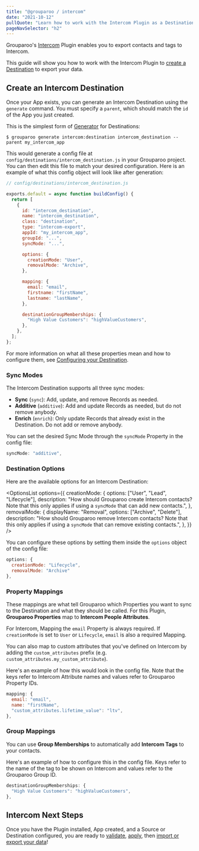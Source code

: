 ```yaml
---
title: "@grouparoo / intercom"
date: "2021-10-12"
pullQuote: "Learn how to work with the Intercom Plugin as a Destination."
pageNavSelector: "h2"
---
```


<PluginDocsLinks plugin="Intercom" />

Grouparoo's [Intercom](https://www.intercom.com/) Plugin enables you to export contacts and tags to Intercom.

This guide will show you how to work with the Intercom Plugin to [create a Destination](#create-an-intercom-destination) to export your data.

<PluginDocsInstallation plugin="Intercom" />

<PluginDocsCreateApp plugin="Intercom" />

<ValidateAndApplyConfig headingLevel="h3" />

## Create an Intercom Destination

Once your App exists, you can generate an Intercom Destination using the `generate` command. You must specify a `parent`, which should match the `id` of the App you just created.

This is the simplest form of [Generator](/docs/getting-started/product-concepts#generator) for Destinations:

```
$ grouparoo generate intercom:destination intercom_destination --parent my_intercom_app
```

This would generate a config file at `config/destinations/intercom_destination.js` in your Grouparoo project. You can then edit this file to match your desired configuration. Here is an example of what this config object will look like after generation:

```js
// config/destinations/intercom_destination.js

exports.default = async function buildConfig() {
  return [
    {
      id: "intercom_destination",
      name: "intercom_destination",
      class: "destination",
      type: "intercom-export",
      appId: "my_intercom_app",
      groupId: "...",
      syncMode: "...",

      options: {
        creationMode: "User",
        removalMode: "Archive",
      },

      mapping: {
        email: "email",
        firstname: "firstName",
        lastname: "lastName",
      },

      destinationGroupMemberships: {
        "High Value Customers": "highValueCustomers",
      },
    },
  ];
};
```

For more information on what all these properties mean and how to configure them, see [Configuring your Destination](/docs/config/code-config/destinations#configuring-your-destination).

### Sync Modes

The Intercom Destination supports all three sync modes:

- **Sync** (`sync`): Add, update, and remove Records as needed.
- **Additive** (`additive`): Add and update Records as needed, but do not remove anybody.
- **Enrich** (`enrich`): Only update Records that already exist in the Destination. Do not add or remove anybody.

You can set the desired Sync Mode through the `syncMode` Property in the config file:

```js
syncMode: "additive",
```

### Destination Options

Here are the available options for an Intercom Destination:

<OptionsList
  options={{
    creationMode: {
      options: ["User", "Lead", "Lifecycle"],
      description:
        "How should Grouparoo create Intercom contacts? Note that this only applies if using a `syncMode` that can add new contacts.",
    },
    removalMode: {
      displayName: "Removal",
      options: ["Archive", "Delete"],
      description:
        "How should Grouparoo remove Intercom contacts? Note that this only applies if using a `syncMode` that can remove existing contacts.",
    },
  }}
/>

You can configure these options by setting them inside the `options` object of the config file:

```js
options: {
  creationMode: "Lifecycle",
  removalMode: "Archive"
},
```

### Property Mappings

These mappings are what tell Grouparoo which Properties you want to sync to the Destination and what they should be called. For this Plugin, **Grouparoo Properties** map to **Intercom People Attributes**.

For Intercom, Mapping the `email` Property is always required. If `creationMode` is set to `User` or `Lifecycle`, `email` is also a required Mapping.

You can also map to custom attributes that you've defined on Intercom by adding the `custom_attributes` prefix (e.g. `custom_attributes.my_custom_attribute`).

Here's an example of how this would look in the config file. Note that the keys refer to Intercom Attribute names and values refer to Grouparoo Property IDs.

```js
mapping: {
  email: "email",
  name: "firstName",
  "custom_attributes.lifetime_value": "ltv",
},
```

### Group Mappings

You can use **Group Memberships** to automatically add **Intercom Tags** to your contacts.

Here's an example of how to configure this in the config file. Keys refer to the name of the tag to be shown on Intercom and values refer to the Grouparoo Group ID.

```js
destinationGroupMemberships: {
  "High Value Customers": "highValueCustomers",
},
```

## Intercom Next Steps

Once you have the Plugin installed, App created, and a Source or Destination configured, you are ready to [validate](/docs/cli/config#validate), [apply](/docs/cli/config#apply), then [import or export your data](/docs/cli/run#run)!
